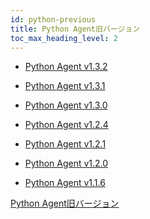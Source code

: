 ```yaml
---
id: python-previous
title: Python Agent旧バージョン
toc_max_heading_level: 2
---
```


-   [Python Agent v1.3.2](python-1_3_2)

-   [Python Agent v1.3.1](python-1_3_1)

-   [Python Agent v1.3.0](python-1_3_0)

-   [Python Agent v1.2.4](python-1_2_4)

-   [Python Agent v1.2.1](python-1_2_1)

-   [Python Agent v1.2.0](python-1_2_0)

-   [Python Agent v1.1.6](python-1_1_6)

[Python Agent旧バージョン](https://deprecated-docs.whatap.io/kr/releasenotes/#python-agent-release-notes)

